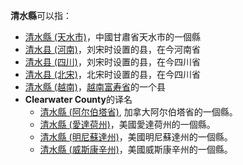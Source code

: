 '''清水縣'''可以指：
* [[清水縣_(天水市)|清水縣 (天水市)]]，中國甘肅省天水市的一個縣
* [[清水县_(河南)|清水县 (河南)]]，刘宋时设置的县，在今河南省
* [[清水县_(四川)|清水县 (四川)]]，刘宋时设置的县，在今四川省
* [[清水县_(北宋)|清水县 (北宋)]]，北宋时设置的县，在今四川省
* [[清水縣_(越南)|清水縣 (越南)]]，[[越南|越南]][[富寿省|富寿省]]的一个县
*'''Clearwater County'''的译名
** [[清水縣_(阿尔伯塔省)|清水縣 (阿尔伯塔省)]], 加拿大阿尔伯塔省的一個縣。
** [[清水縣_(愛達荷州)|清水縣 (愛達荷州)]]，美國愛達荷州的一個縣。
** [[清水縣_(明尼蘇達州)|清水縣 (明尼蘇達州)]]，美國明尼蘇達州的一個縣。
** [[清水縣_(威斯康辛州)|清水縣 (威斯康辛州)]]，美國威斯康辛州的一個縣。
{{Disambig|Q清水县|Cat=三字县名消歧义}}
